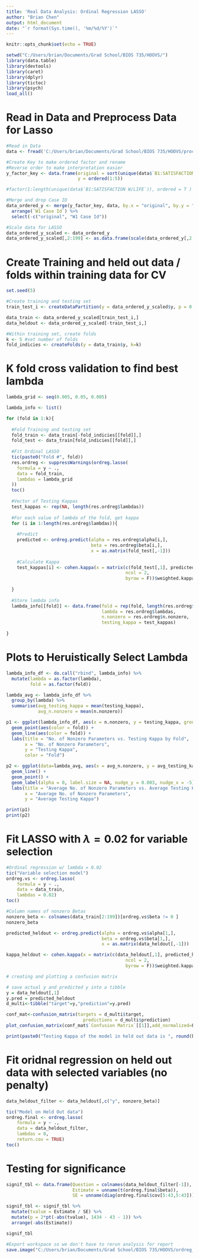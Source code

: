 ```yaml
---
title: 'Real Data Analysis: Ordinal Regression LASSO'
author: "Brian Chen"
output: html_document
date: "`r format(Sys.time(), '%m/%d/%Y')`"
---
```


```r
knitr::opts_chunk$set(echo = TRUE)

setwd("C:/Users/brian/Documents/Grad School/BIOS 735/HOOVS/")
library(data.table)
library(devtools)
library(caret)
library(dplyr)
library(tictoc)
library(psych)
load_all()

```

# Read in Data and Preprocess Data for Lasso

```r
#Read in Data
data <- fread('C:/Users/brian/Documents/Grad School/BIOS 735/HOOVS/processed_data.csv')

#Create Key to make ordered factor and rename
#Reverse order to make interpretation easier
y_factor_key <- data.frame(original = sort(unique(data$`B1:SATISFACTION W/LIFE`), decreasing = F),
                           y = ordered(1:5))

#factor(1:length(unique(data$`B1:SATISFACTION W/LIFE`)), ordered = T )

#Merge and drop Case ID
data_ordered_y <- merge(y_factor_key, data, by.x = "original", by.y = "B1:SATISFACTION W/LIFE") %>% 
  arrange(`W1 Case Id`) %>%
  select(-c("original", "W1 Case Id"))

#Scale data for LASSO
data_ordered_y_scaled <- data_ordered_y
data_ordered_y_scaled[,2:199] <- as.data.frame(scale(data_ordered_y[,2:199]))

```

# Create Training and held out data / folds within training data for CV

```r

set.seed(5)

#Create training and testing set
train_test_i <- createDataPartition(y = data_ordered_y_scaled$y, p = 0.6, list = F)

data_train <- data_ordered_y_scaled[train_test_i,]
data_heldout <- data_ordered_y_scaled[-train_test_i,]

#Within training set, create folds
k <- 5 #set number of folds 
fold_indicies <- createFolds(y = data_train$y, k=k)

```

# K fold cross validation to find best lambda

```r

lambda_grid <- seq(0.005, 0.05, 0.005)

lambda_info <- list()

for (fold in 1:k){
  
  #Fold Training and testing set
  fold_train <- data_train[-fold_indicies[[fold]],]
  fold_test <- data_train[fold_indicies[[fold]],]
  
  #Fit Ordinal LASSO
  tic(paste0("Fold #", fold))
  res.ordreg <- suppressWarnings(ordreg.lasso(
    formula = y ~ .,
    data = fold_train,
    lambdas = lambda_grid
  ))
  toc()
  
  #Vector of Testing Kappas
  test_kappas <- rep(NA, length(res.ordreg$lambdas))
  
  #For each value of lambda of the fold, get kappa 
  for (i in 1:length(res.ordreg$lambdas)){
    
    #Predict
    predicted <- ordreg.predict(alpha = res.ordreg$alpha[i,], 
                                beta = res.ordreg$beta[i,], 
                                x = as.matrix(fold_test[,-1]))
    
    #Calculate Kappa
    test_kappas[i] <- cohen.kappa(x = matrix(c(fold_test[,1], predicted),
                                             ncol = 2, 
                                             byrow = F))$weighted.kappa
    
  }
  
  #Store lambda info
  lambda_info[[fold]] <- data.frame(fold = rep(fold, length(res.ordreg$lambdas)),
                                    lambda = res.ordreg$lambdas,
                                    n.nonzero = res.ordreg$n.nonzero,
                                    testing_kappa = test_kappas)
  
}


```
# Plots to Heruistically Select Lambda

```r

lambda_info_df <- do.call("rbind", lambda_info) %>%
  mutate(lambda = as.factor(lambda),
         fold = as.factor(fold))

lambda_avg <- lambda_info_df %>%
  group_by(lambda) %>%
  summarise(avg_testing_kappa = mean(testing_kappa),
            avg_n.nonzero = mean(n.nonzero))

p1 <- ggplot(lambda_info_df, aes(x = n.nonzero, y = testing_kappa, group = fold)) +
  geom_point(aes(color = fold)) +
  geom_line(aes(color = fold)) +
  labs(title = "No. of Nonzero Parameters vs. Testing Kappa by Fold",
       x = "No. of Nonzero Parameters",
       y = "Testing Kappa",
       color = "Fold")

p2 <- ggplot(data=lambda_avg, aes(x = avg_n.nonzero, y = avg_testing_kappa, label = lambda)) +
  geom_line() + 
  geom_point() +
  geom_label(alpha = 0, label.size = NA, nudge_y = 0.003, nudge_x = -5) +
  labs(title = "Average No. of Nonzero Parameters vs. Average Testing Kappa across Fold",
       x = "Average No. of Nonzero Parameters",
       y = "Average Testing Kappa")

print(p1)
print(p2)

```

# Fit LASSO with $\lambda = 0.02$ for variable selection 

```r

#Ordinal regression w/ lambda = 0.02
tic("Variable selection model")
ordreg.vs <- ordreg.lasso(
    formula = y ~ .,
    data = data_train,
    lambdas = 0.02)
toc()

#Column names of nonzero Betas
nonzero_beta <- colnames(data_train[2:199])[ordreg.vs$beta != 0 ]
nonzero_beta

predicted_heldout <- ordreg.predict(alpha = ordreg.vs$alpha[1,],
                                    beta = ordreg.vs$beta[1,],
                                    x = as.matrix(data_heldout[,-1]))

kappa_heldout <- cohen.kappa(x = matrix(c(data_heldout[,1], predicted_heldout),
                                             ncol = 2, 
                                             byrow = F))$weighted.kappa

# creating and plotting a confusion matrix

# save actual y and predicted y into a tibble
y = data_heldout[,1]
y.pred = predicted_heldout
d_multi<-tibble("target"=y,"prediction"=y.pred)

conf_mat<-confusion_matrix(targets = d_multi$target,
                             predictions = d_multi$prediction)
plot_confusion_matrix(conf_mat$`Confusion Matrix`[[1]],add_normalized=F)

print(paste0("Testing Kappa of the model in held out data is ", round(kappa_heldout, digits = 3)))

```


# Fit oridnal regression on held out data with selected variables (no penalty)

```r

data_heldout_filter <- data_heldout[,c("y", nonzero_beta)] 

tic("Model on Held Out data")
ordreg.final <- ordreg.lasso(
    formula = y ~ .,
    data = data_heldout_filter,
    lambdas = 0,
    return.cov = TRUE)
toc()

```

# Testing for significance

```r

signif_tbl <- data.frame(Question = colnames(data_heldout_filter[-1]),
                         Estimate = unname(t(ordreg.final$beta)),
                         SE = unname(diag(ordreg.final$cov[5:43,5:43])))

signif_tbl <- signif_tbl %>%
  mutate(tvalue = Estimate / SE) %>%
  mutate(p = 2*pt(-abs(tvalue), 1434 - 43 - 1)) %>%
  arrange(-abs(Estimate))

signif_tbl
```


```r
#Export workspace so we don't have to rerun analysis for report 
save.image("C:/Users/brian/Documents/Grad School/BIOS 735/HOOVS/ordreg_lasso_real_data.RData")

```